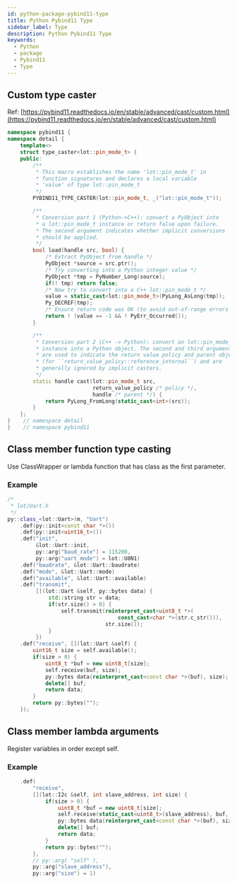 ```yaml
---
id: python-package-pybind11-type
title: Python Pybind11 Type
sidebar_label: Type
description: Python Pybind11 Type
keywords:
  - Python
  - package
  - Pybind11
  - Type
---
```


## Custom type caster

Ref: [https://pybind11.readthedocs.io/en/stable/advanced/cast/custom.html](https://pybind11.readthedocs.io/en/stable/advanced/cast/custom.html)

```cpp
namespace pybind11 {
namespace detail {
    template<>
    struct type_caster<lot::pin_mode_t> {
    public:
        /**
         * This macro establishes the name 'lot::pin_mode_t' in
         * function signatures and declares a local variable
         * 'value' of type lot::pin_mode_t
         */
        PYBIND11_TYPE_CASTER(lot::pin_mode_t, _("lot::pin_mode_t"));

        /**
         * Conversion part 1 (Python->C++): convert a PyObject into
         * a lot::pin_mode_t instance or return false upon failure.
         * The second argument indicates whether implicit conversions
         * should be applied.
         */
        bool load(handle src, bool) {
            /* Extract PyObject from handle */
            PyObject *source = src.ptr();
            /* Try converting into a Python integer value */
            PyObject *tmp = PyNumber_Long(source);
            if(! tmp) return false;
            /* Now try to convert into a C++ lot::pin_mode_t */
            value = static_cast<lot::pin_mode_t>(PyLong_AsLong(tmp));
            Py_DECREF(tmp);
            /* Ensure return code was OK (to avoid out-of-range errors etc) */
            return ! (value == -1 && ! PyErr_Occurred());
        }

        /**
         * Conversion part 2 (C++ -> Python): convert an lot::pin_mode_t
         * instance into a Python object. The second and third arguments
         * are used to indicate the return value policy and parent object
         * (for ``return_value_policy::reference_internal``) and are
         * generally ignored by implicit casters.
         */
        static handle cast(lot::pin_mode_t src,
                           return_value_policy /* policy */,
                           handle /* parent */) {
            return PyLong_FromLong(static_cast<int>(src));
        }
    };
}    // namespace detail
}    // namespace pybind11
```

## Class member function type casting

Use ClassWrapper or lambda function that has class as the first parameter.

### Example

```cpp
/*
 * lot/Uart.h
 */
py::class_<lot::Uart>(m, "Uart")
    .def(py::init<const char *>())
    .def(py::init<uint16_t>())
    .def("init",
         &lot::Uart::init,
         py::arg("baud_rate") = 115200,
         py::arg("uart_mode") = lot::U8N1)
    .def("baudrate", &lot::Uart::baudrate)
    .def("mode", &lot::Uart::mode)
    .def("available", &lot::Uart::available)
    .def("transmit",
         [](lot::Uart &self, py::bytes data) {
             std::string str = data;
             if(str.size() > 0) {
                 self.transmit(reinterpret_cast<uint8_t *>(
                                   const_cast<char *>(str.c_str())),
                               str.size());
             }
         })
    .def("receive", [](lot::Uart &self) {
        uint16_t size = self.available();
        if(size > 0) {
            uint8_t *buf = new uint8_t[size];
            self.receive(buf, size);
            py::bytes data(reinterpret_cast<const char *>(buf), size);
            delete[] buf;
            return data;
        }
        return py::bytes("");
    });
```

## Class member lambda arguments

Register variables in order except self.

### Example

```cpp
    .def(
        "receive",
        [](lot::I2c &self, int slave_address, int size) {
            if(size > 0) {
                uint8_t *buf = new uint8_t[size];
                self.receive(static_cast<uint8_t>(slave_address), buf, size);
                py::bytes data(reinterpret_cast<const char *>(buf), size);
                delete[] buf;
                return data;
            }
            return py::bytes("");
        },
        // py::arg( "self" ),
        py::arg("slave_address"),
        py::arg("size") = 1)
```
